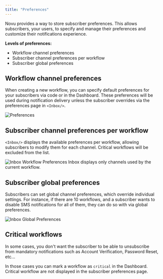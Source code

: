 ```yaml
---
title: "Preferences"
---
```


Novu provides a way to store subscriber preferences. This allows subscribers, your users, to specify and manage their preferences and customize their notifications experience.

**Levels of preferences:**

- Workflow channel preferences
- Subscriber channel preferences per workflow
- Subscriber global preferences 

## Workflow channel preferences

When creating a new workflow, you can specify default preferences for your subscribers via code or in the Dashboard. These preferences will be used during notification delivery unless the subscriber overrides via the preferences page in `<Inbox/>`.

<img src="/images/preferences/preferences.png" alt="Preferences" className="rounded-lg border" />

## Subscriber channel preferences per workflow

`<Inbox/>` displays the available preferences per workflow, allowing subscribers to modify them for each channel. Critical workflows will be excluded from the list.

<img src="/images/preferences/inbox-workflow-preferences.png" alt="Inbox Workflow Preferences" className="rounded-lg border w-[400px]" />

<Callout type="info">
  Inbox displays only channels used by the current workflow.
</Callout>

## Subscriber global preferences 

Subscribers can set global channel preferences, which override individual settings. For instance, if there are 10 workflows, and a subscriber wants to disable SMS notifications for all of them, they can do so with via global preferences.

<img src="/images/preferences/inbox-global-preferences.png" alt="Inbox Global Preferences" className="rounded-lg border w-[400px]" />

## Critical workflows

In some cases, you don't want the subscriber to be able to unsubscribe from mandatory notifications such as Account Verification, Password Reset, etc... 

In those cases you can mark a workflow as `critical` in the Dashboard. Critical workflow are not displayed in the subscriber preferences page.


